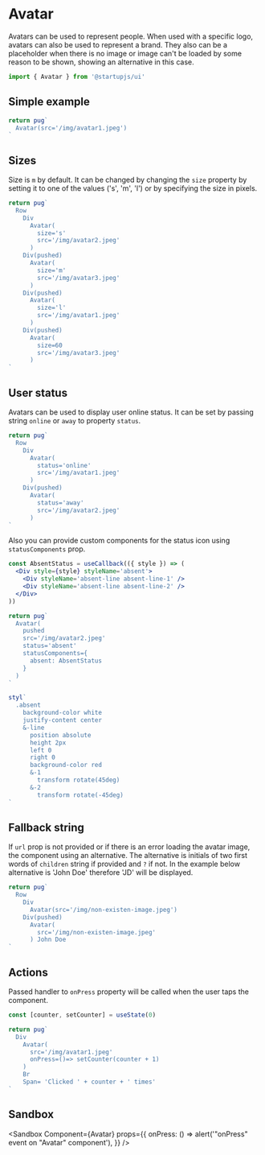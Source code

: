 
# Avatar
Avatars can be used to represent people. When used with a specific logo, avatars can also be used to represent a brand. They also can be a placeholder when there is no image or image can't be loaded by some reason to be shown, showing an alternative in this case.

```js
import { Avatar } from '@startupjs/ui'
```

## Simple example

```jsx example
return pug`
  Avatar(src='/img/avatar1.jpeg')
`
```

## Sizes
Size is `m` by default. It can be changed by changing the `size` property by setting it to one of the values ​​('s', 'm', 'l') or by specifying the size in pixels.

```jsx example
return pug`
  Row
    Div
      Avatar(
        size='s'
        src='/img/avatar2.jpeg'
      )
    Div(pushed)
      Avatar(
        size='m'
        src='/img/avatar3.jpeg'
      )
    Div(pushed)
      Avatar(
        size='l'
        src='/img/avatar1.jpeg'
      )
    Div(pushed)
      Avatar(
        size=60
        src='/img/avatar3.jpeg'
      )
`
```

## User status
Avatars can be used to display user online status. It can be set by passing string `online` or `away` to property `status`.

```jsx example
return pug`
  Row
    Div
      Avatar(
        status='online'
        src='/img/avatar1.jpeg'
      )
    Div(pushed)
      Avatar(
        status='away'
        src='/img/avatar2.jpeg'
      )
`
```

Also you can provide custom components for the status icon using `statusComponents` prop.

```jsx example
const AbsentStatus = useCallback(({ style }) => (
  <Div style={style} styleName='absent'>
    <Div styleName='absent-line absent-line-1' />
    <Div styleName='absent-line absent-line-2' />
  </Div>
))

return pug`
  Avatar(
    pushed
    src='/img/avatar2.jpeg'
    status='absent'
    statusComponents={
      absent: AbsentStatus
    }
  )
`

styl`
  .absent
    background-color white
    justify-content center
    &-line
      position absolute
      height 2px
      left 0
      right 0
      background-color red
      &-1
        transform rotate(45deg)
      &-2
        transform rotate(-45deg)
`
```

## Fallback string
If `url` prop is not provided or if there is an error loading the avatar image, the component using an alternative. The alternative is initials of two first words of `children` string if provided and `?` if not. In the example below alternative is 'John Doe' therefore 'JD' will be displayed.

```jsx example
return pug`
  Row
    Div
      Avatar(src='/img/non-existen-image.jpeg')
    Div(pushed)
      Avatar(
        src='/img/non-existen-image.jpeg'
      ) John Doe
`
```

## Actions

Passed handler to `onPress` property will be called when the user taps the component.

```jsx example
const [counter, setCounter] = useState(0)

return pug`
  Div
    Avatar(
      src='/img/avatar1.jpeg'
      onPress=()=> setCounter(counter + 1)
    )
    Br
    Span= 'Clicked ' + counter + ' times'
`
```

## Sandbox

<Sandbox
  Component={Avatar}
  props={{
    onPress: () => alert('"onPress" event on "Avatar" component'),
  }}
/>
